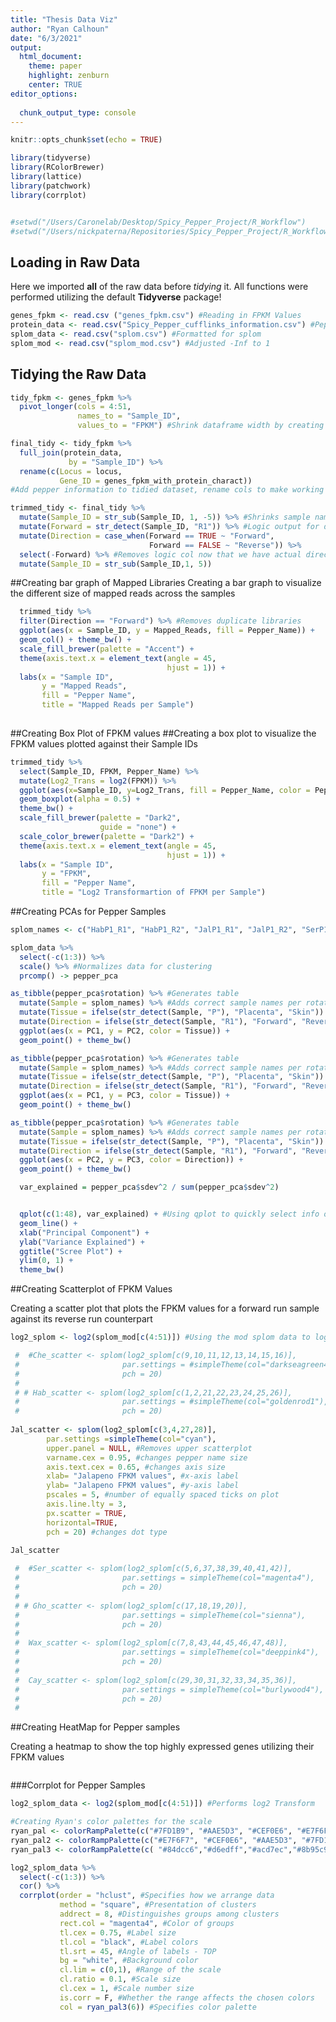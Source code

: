 ```yaml
---
title: "Thesis Data Viz"
author: "Ryan Calhoun"
date: "6/3/2021"
output: 
  html_document:
    theme: paper
    highlight: zenburn
    center: TRUE
editor_options: 
  
  chunk_output_type: console
---
```


```r
knitr::opts_chunk$set(echo = TRUE)

library(tidyverse)
library(RColorBrewer)
library(lattice)
library(patchwork)
library(corrplot)


#setwd("/Users/Caronelab/Desktop/Spicy_Pepper_Project/R_Workflow")
#setwd("/Users/nickpaterna/Repositories/Spicy_Pepper_Project/R_Workflow")

```

## Loading in Raw Data
  Here we imported **all** of the raw data before _tidying_ it. All functions were performed utilizing the default **Tidyverse** package!
  
```r

genes_fpkm <- read.csv ("genes_fpkm.csv") #Reading in FPKM Values
protein_data <- read.csv("Spicy_Pepper_cufflinks_information.csv") #Pepper info
splom_data <- read.csv("splom.csv") #Formatted for splom
splom_mod <- read.csv("splom_mod.csv") #Adjusted -Inf to 1

```

## Tidying the Raw Data

```r

tidy_fpkm <- genes_fpkm %>%
  pivot_longer(cols = 4:51,
               names_to = "Sample_ID",
               values_to = "FPKM") #Shrink dataframe width by creating 'Sample ID' col

final_tidy <- tidy_fpkm %>%
  full_join(protein_data,
             by = "Sample_ID") %>%
  rename(c(Locus = locus,
           Gene_ID = genes_fpkm_with_protein_charact)) 
#Add pepper information to tidied dataset, rename cols to make working w data easier

trimmed_tidy <- final_tidy %>%
  mutate(Sample_ID = str_sub(Sample_ID, 1, -5)) %>% #Shrinks sample name
  mutate(Forward = str_detect(Sample_ID, "R1")) %>% #Logic output for direction
  mutate(Direction = case_when(Forward == TRUE ~ "Forward",
                               Forward == FALSE ~ "Reverse")) %>%
  select(-Forward) %>% #Removes logic col now that we have actual direction
  mutate(Sample_ID = str_sub(Sample_ID,1, 5))

```

##Creating bar graph of Mapped Libraries
  Creating a bar graph to visualize the different size of mapped reads across the samples

```r

  trimmed_tidy %>%
  filter(Direction == "Forward") %>% #Removes duplicate libraries
  ggplot(aes(x = Sample_ID, y = Mapped_Reads, fill = Pepper_Name)) +
  geom_col() + theme_bw() +
  scale_fill_brewer(palette = "Accent") +
  theme(axis.text.x = element_text(angle = 45,
                                   hjust = 1)) +
  labs(x = "Sample ID",
       y = "Mapped Reads",
       fill = "Pepper Name",
       title = "Mapped Reads per Sample")
  

```


##Creating Box Plot of FPKM values
##Creating a box plot to visualize the FPKM values plotted against their Sample IDs

```r

trimmed_tidy %>%
  select(Sample_ID, FPKM, Pepper_Name) %>%
  mutate(Log2_Trans = log2(FPKM)) %>%
  ggplot(aes(x=Sample_ID, y=Log2_Trans, fill = Pepper_Name, color = Pepper_Name)) +
  geom_boxplot(alpha = 0.5) +
  theme_bw() +
  scale_fill_brewer(palette = "Dark2",
                    guide = "none") +
  scale_color_brewer(palette = "Dark2") +
  theme(axis.text.x = element_text(angle = 45,
                                   hjust = 1)) +
  labs(x = "Sample ID",
       y = "FPKM",
       fill = "Pepper Name",
       title = "Log2 Transformartion of FPKM per Sample")


```

##Creating PCAs for Pepper Samples

```r

splom_names <- c("HabP1_R1", "HabP1_R2", "JalP1_R1", "JalP1_R2", "SerP1_R1", "SerP1_R2", "WaxP1_R1", "WaxP1_R2", "CheP1_R1", "CheP1_R2", "CheP2_R1", "CheP2_R2", "CheS1_R1", "CheS1_R2", "CheS2_R1", "CheS2_R2", "GhoP1_R1", "GhoP1_R2", "GhoS1_R1", "GhoS1_R2", "HabP2_R1", "HabP2_R2", "HabS1_R1", "HabS1_R2", "HabS2_R1", "HabS2_R2", "JalS1_R1", "JalS1_R2", "CayP2_R1", "CayP2_R2", "CayP3_R1", "CayP3_R2", "CayS1_R1", "CayS1_R2", "CayS3_R1", "CayS3_R2", "SerP2_R1", "SerP2_R2", "SerS1_R1", "SerS1_R2", "SerS2_R1", "SerS2_R2", "WaxP2_R1", "WaxP2_R2", "WaxS1_R1", "WaxS1_R2", "WaxS2_R1", "WaxS2_R2") #Object contains sample names in order

splom_data %>%
  select(-c(1:3)) %>%
  scale() %>% #Normalizes data for clustering
  prcomp() -> pepper_pca

as_tibble(pepper_pca$rotation) %>% #Generates table
  mutate(Sample = splom_names) %>% #Adds correct sample names per rotation
  mutate(Tissue = ifelse(str_detect(Sample, "P"), "Placenta", "Skin")) %>%
  mutate(Direction = ifelse(str_detect(Sample, "R1"), "Forward", "Reverse")) %>%
  ggplot(aes(x = PC1, y = PC2, color = Tissue)) +
  geom_point() + theme_bw()

as_tibble(pepper_pca$rotation) %>% #Generates table
  mutate(Sample = splom_names) %>% #Adds correct sample names per rotation
  mutate(Tissue = ifelse(str_detect(Sample, "P"), "Placenta", "Skin")) %>%
  mutate(Direction = ifelse(str_detect(Sample, "R1"), "Forward", "Reverse")) %>%
  ggplot(aes(x = PC1, y = PC3, color = Tissue)) +
  geom_point() + theme_bw()

as_tibble(pepper_pca$rotation) %>% #Generates table
  mutate(Sample = splom_names) %>% #Adds correct sample names per rotation
  mutate(Tissue = ifelse(str_detect(Sample, "P"), "Placenta", "Skin")) %>%
  mutate(Direction = ifelse(str_detect(Sample, "R1"), "Forward", "Reverse")) %>%
  ggplot(aes(x = PC2, y = PC3, color = Direction)) +
  geom_point() + theme_bw()

  var_explained = pepper_pca$sdev^2 / sum(pepper_pca$sdev^2)


  qplot(c(1:48), var_explained) + #Using qplot to quickly select info out of a value
  geom_line() + 
  xlab("Principal Component") + 
  ylab("Variance Explained") +
  ggtitle("Scree Plot") +
  ylim(0, 1) +
  theme_bw()

```

##Creating Scatterplot of FPKM Values

Creating a scatter plot that plots the FPKM values for a forward run sample against its reverse run counterpart

```r

log2_splom <- log2(splom_mod[c(4:51)]) #Using the mod splom data to log2

 #  #Che_scatter <- splom(log2_splom[c(9,10,11,12,13,14,15,16)],
 #                       par.settings = #simpleTheme(col="darkseagreen4"),
 #                       pch = 20)
 # 
 # # Hab_scatter <- splom(log2_splom[c(1,2,21,22,23,24,25,26)],
 #                       par.settings = #simpleTheme(col="goldenrod1"),
 #                       pch = 20)
  
Jal_scatter <- splom(log2_splom[c(3,4,27,28)],
        par.settings =simpleTheme(col="cyan"),
        upper.panel = NULL, #Removes upper scatterplot
        varname.cex = 0.95, #changes pepper name size
        axis.text.cex = 0.65, #changes axis size
        xlab= "Jalapeno FPKM values", #x-axis label
        ylab= "Jalapeno FPKM values", #y-axis label
        pscales = 5, #number of equally spaced ticks on plot
        axis.line.lty = 3,
        px.scatter = TRUE,
        horizontal=TRUE,
        pch = 20) #changes dot type

Jal_scatter
  
 #  #Ser_scatter <- splom(log2_splom[c(5,6,37,38,39,40,41,42)],
 #                       par.settings = simpleTheme(col="magenta4"),
 #                       pch = 20)
 #  
 # # Gho_scatter <- splom(log2_splom[c(17,18,19,20)],
 #                       par.settings = simpleTheme(col="sienna"),
 #                       pch = 20)
 #  
 #  Wax_scatter <- splom(log2_splom[c(7,8,43,44,45,46,47,48)],
 #                       par.settings = simpleTheme(col="deeppink4"),
 #                       pch = 20)
 #  
 #  Cay_scatter <- splom(log2_splom[c(29,30,31,32,33,34,35,36)],
 #                       par.settings = simpleTheme(col="burlywood4"),
 #                       pch = 20)
 #  
```

##Creating HeatMap for Pepper samples

Creating a heatmap to show the top highly expressed genes utilizing their FPKM values

```r


```



###Corrplot for Pepper Samples

```r

log2_splom_data <- log2(splom_mod[c(4:51)]) #Performs log2 Transform

#Creating Ryan's color palettes for the scale
ryan_pal <- colorRampPalette(c("#7FD1B9", "#AAE5D3", "#CEF0E6", "#E7F6F7"))
ryan_pal2 <- colorRampPalette(c("#E7F6F7", "#CEF0E6", "#AAE5D3", "#7FD1B9"))
ryan_pal3 <- colorRampPalette(c( "#84dcc6","#d6edff","#acd7ec","#8b95c9","#478978"))

log2_splom_data %>%
  select(-c(1:3)) %>%
  cor() %>%
  corrplot(order = "hclust", #Specifies how we arrange data
           method = "square", #Presentation of clusters
           addrect = 8, #Distinguishes groups among clusters
           rect.col = "magenta4", #Color of groups
           tl.cex = 0.75, #Label size
           tl.col = "black", #Label colors
           tl.srt = 45, #Angle of labels - TOP
           bg = "white", #Background color
           cl.lim = c(0,1), #Range of the scale
           cl.ratio = 0.1, #Scale size
           cl.cex = 1, #Scale number size
           is.corr = F, #Whether the range affects the chosen colors
           col = ryan_pal3(6)) #Specifies color palette

```





